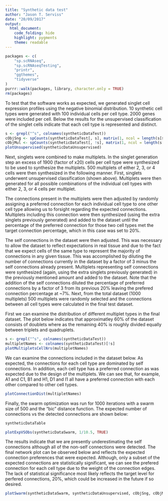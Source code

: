 ```yaml
---
title: "Synthetic data test"
author: "Jason T. Serviss"
date: "20/09/2017"
output:
  html_document:
    code_folding: hide
    highlight: pygments
    theme: readable
---
```


```r
packages <- c(
    "sp.scRNAseq",
    "sp.scRNAseqTesting",
    "printr",
    "ggthemes",
    "tidyverse"
)
purrr::walk(packages, library, character.only = TRUE)
rm(packages)
```

To test that the software works as expected, we generated singlet cell expression profiles using the negative binomial distribution. 10 synthetic cell types were generated with 100 individual cells per cell type. 2000 genes were included per cell. Below the results for the unsupervised classification of the singlet cells indicate that each cell type is represented and distinct.
```r
s <- grepl("^s", colnames(syntheticDataTest))
cObjSng <- spCounts(syntheticDataTest[, s], matrix(1, ncol = length(s[s])))
cObjMul <- spCounts(syntheticDataTest[, !s], matrix(1, ncol = length(s[!s])))
plotUnsupervised(syntheticDataUnsupervised)
```

Next, singlets were combined to make multiplets. In the singlet generation step an excess of 1900 (factor of x20) cells per cell type were synthesized to be used to synthesize the multiplets. 500 multiplets of either 2, 3, or 4 cells were then synthesized in the following manner. First, singlets underwent unsupervised classification (shown above). Multiplets were then generated for all possible combinations of the individual cell types with either 2, 3, or 4 cells per multiplet. 

The connections present in the multiplets were then adjusted by randomly assigning a preferred connection for each individual cell type to one other cell type allowing us to forsight regarding the expected connections. Multiplets including this connection were then synthesized (using the extra singlets previously generated) and added to the dataset until the percentage of the preferred connection for those two cell types met the target connection percentage, which in this case was set to 20%. 

The self connections in the dataset were then adjusted. This was necessary to allow the dataset to reflect expectations in real tissue and due to the fact that we expect cells of the same type to represent the majority of connections in any given tissue. This was accomplished by diluting the number of connections currently in the dataset by a factor of 3 minus the self connections already present. Multiplets representing self connections were synthesized (again, using the extra singlets previously generated) in the previously mentioned amount and added to the dataset. Note that the addition of the self connections diluted the percentage of preferred connections by 
a factor of 3 from its previous 20% leaving the prefered connection percentage at ~7%. Next, from the total dataset (1000 multiplets) 500 multiplets were randomly selected and the connections between all cell types were calculated in the final test dataset. 

First we can examine the distribution of different multiplet types in the final dataset. The plot below indicates that approximatley 60% of the dataset consists of doublets where as the remaining 40% is roughly divided equally between triplets and quadruplets.

```r
s <- grepl("^s", colnames(syntheticDataTest))
multipletNames <- colnames(syntheticDataTest)[!s]
plotMultipletsCellNrs(multipletNames)
```

We can examine the connections included in the dataset below. As expected, the connections for each cell type are dominated by self connections. In addition, each cell type has a preferred connection as was expected due to the design of the multiplets. We can see that, for example, A1 and C1, B1 and H1, D1 and I1 all have a preferred connection with each other compared to other cell types.

```r
plotConnectionDist(multipletNames)
```

Finally, the swarm optimization was run for 1000 iterations with a swarm size of 500 and the "bic" distance function. The expected number of connections vs the detected connections are shown below:

```r
syntheticDataTable
```

```r
plotExpVSObs(syntheticDataSwarm, 1/10.5, TRUE)
```

The results indicate that we are presently underestimating the self connections although all of the non-self connections were detected. The final network plot can be observed below and reflects the expected connection preferences that were expected. Although, only a subset of the expected connections are statistically significant, we can see the prefered connection for each cell type due to the weight of the connection edges. The lack of statistical significance most likely reflects the target level for perfered connections, 20%, which could be increased in the future if so desired.

```r
plotSwarm(syntheticDataSwarm, syntheticDataUnsupervised, cObjSng, cObjMul, type = "edgeBar")
```